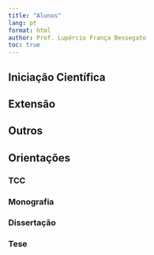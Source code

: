 ```yaml
---
title: "Alunos"
lang: pt
format: html
author: Prof. Lupércio França Bessegato
toc: true
---
```

## Iniciação Científica

## Extensão

## Outros

## Orientações

### TCC

### Monografia

### Dissertação

### Tese
